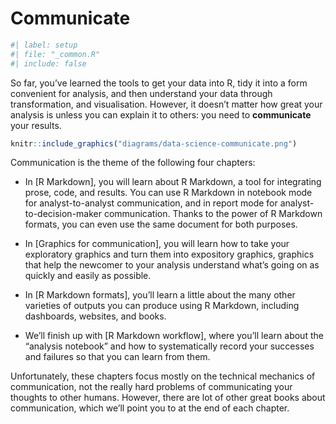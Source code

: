 # Communicate {#communicate-intro .unnumbered}

```r
#| label: setup
#| file: "_common.R"
#| include: false
```

So far, you've learned the tools to get your data into R, tidy it into a form convenient for analysis, and then understand your data through transformation, and visualisation.
However, it doesn't matter how great your analysis is unless you can explain it to others: you need to **communicate** your results.

```r
knitr::include_graphics("diagrams/data-science-communicate.png")
```

Communication is the theme of the following four chapters:

-   In \[R Markdown\], you will learn about R Markdown, a tool for integrating prose, code, and results.
    You can use R Markdown in notebook mode for analyst-to-analyst communication, and in report mode for analyst-to-decision-maker communication.
    Thanks to the power of R Markdown formats, you can even use the same document for both purposes.

-   In \[Graphics for communication\], you will learn how to take your exploratory graphics and turn them into expository graphics, graphics that help the newcomer to your analysis understand what's going on as quickly and easily as possible.

-   In \[R Markdown formats\], you'll learn a little about the many other varieties of outputs you can produce using R Markdown, including dashboards, websites, and books.

-   We'll finish up with \[R Markdown workflow\], where you'll learn about the "analysis notebook" and how to systematically record your successes and failures so that you can learn from them.

Unfortunately, these chapters focus mostly on the technical mechanics of communication, not the really hard problems of communicating your thoughts to other humans.
However, there are lot of other great books about communication, which we'll point you to at the end of each chapter.
